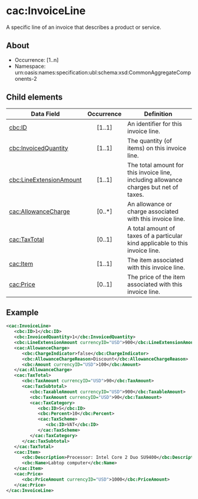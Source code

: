 # cac:InvoiceLine
A specific line of an invoice that describes a product or service.

## About
* Occurrence: [1..n]
* Namespace: urn:oasis:names:specification:ubl:schema:xsd:CommonAggregateComponents-2

## Child elements

| Data Field                                      | Occurrence | Definition |
|-------------------------------------------------|:----------:|------------|
| [cbc:ID](./invoice-line/id.mdx)                              |   [1..1]   | An identifier for this invoice line. |
| [cbc:InvoicedQuantity](./invoice-line/invoiced-quantity.mdx)  |   [1..1]   | The quantity (of items) on this invoice line. |
| [cbc:LineExtensionAmount](./invoice-line/line-extension-amount.mdx) | [1..1] | The total amount for this invoice line, including allowance charges but net of taxes. |
| [cac:AllowanceCharge](./invoice-line/allowance-charge.mdx)    |   [0..*]   | An allowance or charge associated with this invoice line. |
| [cac:TaxTotal](./invoice-line/tax-total.mdx)                  |   [0..1]   | A total amount of taxes of a particular kind applicable to this invoice line. |
| [cac:Item](./invoice-line/item.mdx)                          |   [1..1]   | The item associated with this invoice line. |
| [cac:Price](./invoice-line/price.mdx)                        |   [0..1]   | The price of the item associated with this invoice line. |

## Example
```xml
<cac:InvoiceLine>
   <cbc:ID>1</cbc:ID>
   <cbc:InvoicedQuantity>1</cbc:InvoicedQuantity>
   <cbc:LineExtensionAmount currencyID="USD">900</cbc:LineExtensionAmount>
   <cac:AllowanceCharge>
      <cbc:ChargeIndicator>false</cbc:ChargeIndicator>
      <cbc:AllowanceChargeReason>Discount</cbc:AllowanceChargeReason>
      <cbc:Amount currencyID="USD">100</cbc:Amount>
   </cac:AllowanceCharge>
   <cac:TaxTotal>
      <cbc:TaxAmount currencyID="USD">90</cbc:TaxAmount>
      <cac:TaxSubtotal>
         <cbc:TaxableAmount currencyID="USD">900</cbc:TaxableAmount>
         <cbc:TaxAmount currencyID="USD">90</cbc:TaxAmount>
         <cac:TaxCategory>
            <cbc:ID>S</cbc:ID>
            <cbc:Percent>10</cbc:Percent>
            <cac:TaxScheme>
               <cbc:ID>VAT</cbc:ID> 
            </cac:TaxScheme>
         </cac:TaxCategory>
      </cac:TaxSubtotal>
   </cac:TaxTotal>
   <cac:Item>
      <cbc:Description>Processor: Intel Core 2 Duo SU9400</cbc:Description>
      <cbc:Name>Labtop computer</cbc:Name>
   </cac:Item>
   <cac:Price>
      <cbc:PriceAmount currencyID="USD">1000</cbc:PriceAmount>
   </cac:Price>
</cac:InvoiceLine>
```